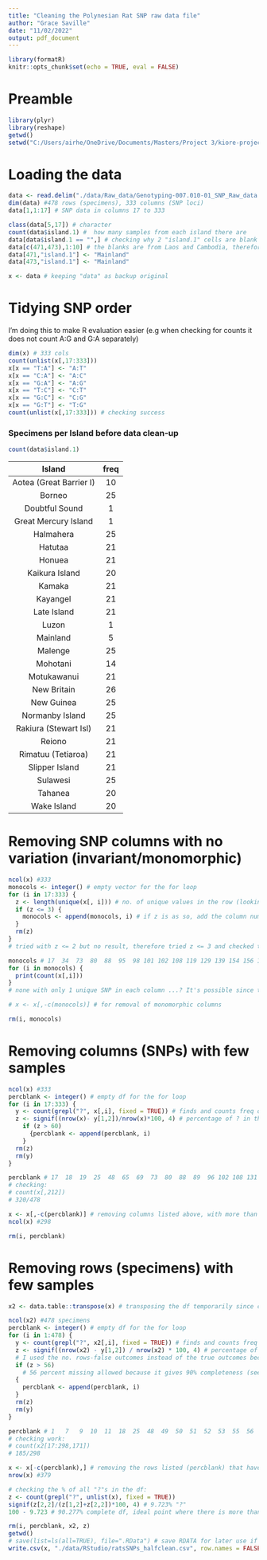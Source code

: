 ```yaml
---
title: "Cleaning the Polynesian Rat SNP raw data file"
author: "Grace Saville"
date: "11/02/2022"
output: pdf_document
---
```


```r
library(formatR)
knitr::opts_chunk$set(echo = TRUE, eval = FALSE)
```

# Preamble 

```r
library(plyr)
library(reshape)
getwd()
setwd("C:/Users/airhe/OneDrive/Documents/Masters/Project 3/kiore-project")
```

# Loading the data

```r
data <- read.delim("./data/Raw_data/Genotyping-007.010-01_SNP_Raw_data.tsv")
dim(data) #478 rows (specimens), 333 columns (SNP loci)
data[1,1:17] # SNP data in columns 17 to 333
```

```r
class(data[5,17]) # character
count(data$island.1) #  how many samples from each island there are
data[data$island.1 == "",] # checking why 2 "island.1" cells are blank
data[c(471,473),1:10] # the blanks are from Laos and Cambodia, therefore replacing the blanks with "Mainland"
data[471,"island.1"] <- "Mainland"
data[473,"island.1"] <- "Mainland"

x <- data # keeping "data" as backup original
```

# Tidying SNP order

I'm doing this to make R evaluation easier (e.g when checking for counts it does not count A:G and G:A separately)
```r
dim(x) # 333 cols
count(unlist(x[,17:333]))
x[x == "T:A"] <- "A:T"
x[x == "C:A"] <- "A:C"
x[x == "G:A"] <- "A:G" 
x[x == "T:C"] <- "C:T"
x[x == "G:C"] <- "C:G"
x[x == "G:T"] <- "T:G"
count(unlist(x[,17:333])) # checking success
```


### Specimens per Island before data clean-up

```r
count(data$island.1)
```

|Island|freq|
|:----:|:----:|
|Aotea (Great Barrier I)|10|
|Borneo|25|
|Doubtful Sound|1|
|Great Mercury Island|1|
|Halmahera|25|
|Hatutaa|21|
|Honuea|21|
|Kaikura Island|20|
|Kamaka|21|
|Kayangel|21|
|Late Island|21|
|Luzon|1|
|Mainland|5|
|Malenge|25|
|Mohotani|14|
|Motukawanui|21|
|New Britain|26|
|New Guinea|25|
|Normanby Island|25|
|Rakiura (Stewart Isl)|21|
|Reiono|21|
|Rimatuu (Tetiaroa)|21|
|Slipper Island|21|
|Sulawesi|25|
|Tahanea|20|
|Wake Island|20|


# Removing SNP columns with no variation (invariant/monomorphic)

```r
ncol(x) #333
monocols <- integer() # empty vector for the for loop
for (i in 17:333) {
  z <- length(unique(x[, i])) # no. of unique values in the row (looking for 1, or 2 if there's "?")
  if (z <= 3) {
    monocols <- append(monocols, i) # if z is as so, add the column number to the vector
  }
  rm(z)
} 
# tried with z <= 2 but no result, therefore tried z <= 3 and checked the results manually below.

monocols # 17  34  73  80  88  95  98 101 102 108 119 129 139 154 156 171 176 177 178 179 194 203 207 208 209 227 237 239 243 251 252 253 265 271 276 324 331
for (i in monocols) {
  print(count(x[,i]))
}
# none with only 1 unique SNP in each column ...? It's possible since the SNP loci were selected for their differences, but double check this 
```

```r
# x <- x[,-c(monocols)] # for removal of monomorphic columns

rm(i, monocols)
```

# Removing columns (SNPs) with few samples

```r
ncol(x) #333
percblank <- integer() # empty df for the for loop
for (i in 17:333) {
  y <- count(grepl("?", x[,i], fixed = TRUE)) # finds and counts freq of ?
  z <- signif((nrow(x)- y[1,2])/nrow(x)*100, 4) # percentage of ? in the column, to 4 signif digits. I used the no. rows-false outcomes instead of the true outcomes because some rows have no ?s and result in errors.
    if (z > 60) 
      {percblank <- append(percblank, i) 
    }
  rm(z)
  rm(y)
}

percblank # 17  18  19  25  48  65  69  73  80  88  89  96 102 108 131 133 146 147 156 159 162 165 179 185 205 208 212 228 241 258 264 265 271 304 330
# checking:
# count(x[,212])
# 320/478
```

```r
x <- x[,-c(percblank)] # removing columns listed above, with more than 60% missing data
ncol(x) #298

rm(i, percblank)
```

# Removing rows (specimens) with few samples

```r
x2 <- data.table::transpose(x) # transposing the df temporarily since count() doesn't work well on rows

ncol(x2) #478 specimens
percblank <- integer() # empty df for the for loop
for (i in 1:478) {
  y <- count(grepl("?", x2[,i], fixed = TRUE)) # finds and counts freq of "?"
  z <- signif((nrow(x2) - y[1,2]) / nrow(x2) * 100, 4) # percentage of ? in the specimen, to 4 signif digits. 
  # I used the no. rows-false outcomes instead of the true outcomes because some rows have no "?" and result in errors.
  if (z > 56)
    # 56 percent missing allowed because it gives 90% completeness (see below)
  {
    percblank <- append(percblank, i)
  }
  rm(z)
  rm(y)
}

percblank # 1   7   9  10  11  18  25  48  49  50  51  52  53  55  56  57  58  59  60  62  63  65  66  71  79 80  87  88  89  90  91  92  93  95  96  97 101 102 103 104 105 106 108 109 110 111 112 113 114 115 117 118 119 120 121 122 123 124 125 128 129 131 133 134 135 136 137 139 141 142 143 144 145 146 150 151 152 153 154 155 156 157 159 160 161 162 163 164 165 166 167 168 169 170 171 172 173 174 175 176 335
# checking work:
# count(x2[17:298,171])
# 185/298
```

```r
x <- x[-c(percblank),] # removing the rows listed (percblank) that have too many "?" from the df
nrow(x) #379
```

```r
# checking the % of all "?"s in the df:
z <- count(grepl("?", unlist(x), fixed = TRUE))
signif(z[2,2]/(z[1,2]+z[2,2])*100, 4) # 9.723% "?"
100 - 9.723 # 90.277% complete df, ideal point where there is more than 90% completeness but not too many rows and columns removed (yet)

rm(i, percblank, x2, z)
getwd()
# save(list=ls(all=TRUE), file=".RData") # save RDATA for later use if necessary
write.csv(x, "./data/RStudio/ratsSNPs_halfclean.csv", row.names = FALSE)
```



